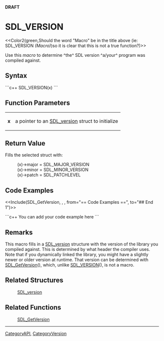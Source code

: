 <!-- pragma section-numbers off -->
<!-- pragma disable-camelcase -->
'''DRAFT'''

= SDL_VERSION =
<<Color2(green,Should the word "Macro" be in the title above (ie: SDL_VERSION ''(Macro)'')so it is clear that this is not a true function?)>>

Use this ''macro'' to determine ^the^ SDL version ^a/your^ program was compiled against.


== Syntax ==
```c++
SDL_VERSION(x)
```

== Function Parameters ==
{|
|'''x'''
|a pointer to an [[SDL_version]] struct to initialize
|}

== Return Value ==
Fills the selected struct with:
: (x)->major = SDL_MAJOR_VERSION
: (x)->minor = SDL_MINOR_VERSION
: (x)->patch = SDL_PATCHLEVEL

== Code Examples ==
<<Include(SDL_GetVersion, , , from="== Code Examples ==", to="## End 1")>>

```c++
You can add your code example here
```

== Remarks ==
This macro fills in a [[SDL_version]] structure with the version of the library you compiled against. This is determined by what header the compiler uses. Note that if you dynamically linked the library, you might have a slightly newer or older version at runtime. That version can be determined with [[SDL_GetVersion]](), which, unlike [[SDL_VERSION]](), is not a macro.  

== Related Structures ==
:[[SDL_version]]

== Related Functions ==
:[[SDL_GetVersion]]

----
[[CategoryAPI]], [[CategoryVersion]]
